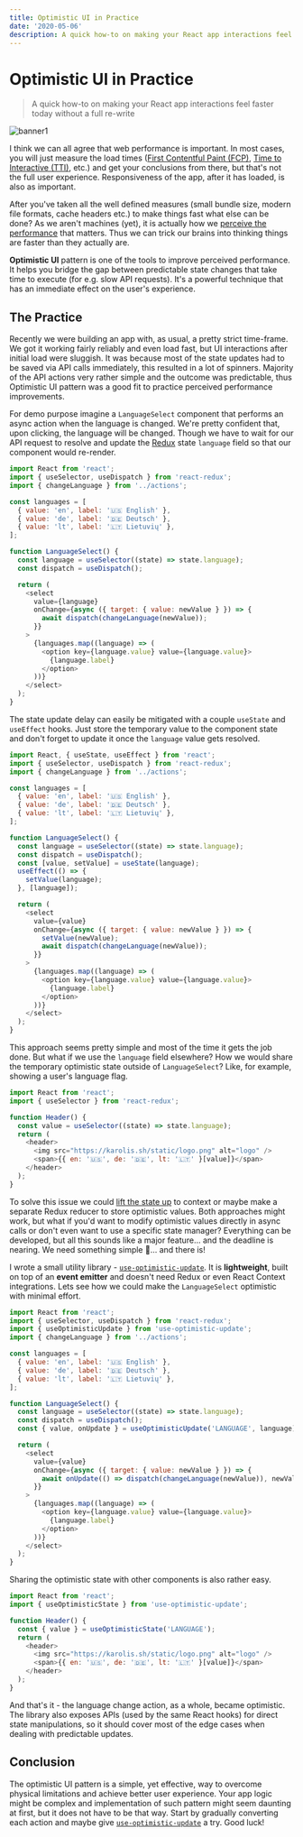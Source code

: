 ```yaml
---
title: Optimistic UI in Practice
date: '2020-05-06'
description: A quick how-to on making your React app interactions feel faster today without a full re-write.
---
```


# Optimistic UI in Practice

> A quick how-to on making your React app interactions feel faster today without a full re-write

![banner1](./images/banner.jpg 'Alistair MacRobert@https://unsplash.com/photos/SCtlFdgTw1A')

I think we can all agree that web performance is important. In most cases, you will just measure the load times ([First Contentful Paint (FCP)](https://web.dev/first-contentful-paint/), [Time to Interactive (TTI)](https://web.dev/interactive/), etc.) and get your conclusions from there, but that's not the full user experience. Responsiveness of the app, after it has loaded, is also as important.

After you've taken all the well defined measures (small bundle size, modern file formats, cache headers etc.) to make things fast what else can be done? As we aren't machines (yet), it is actually how we [perceive the performance](https://en.wikipedia.org/wiki/Perceived_performance) that matters. Thus we can trick our brains into thinking things are faster than they actually are.

**Optimistic UI** pattern is one of the tools to improve perceived performance. It helps you bridge the gap between predictable state changes that take time to execute (for e.g. slow API requests). It's a powerful technique that has an immediate effect on the user's experience.

## The Practice

Recently we were building an app with, as usual, a pretty strict time-frame. We got it working fairly reliably and even load fast, but UI interactions after initial load were sluggish. It was because most of the state updates had to be saved via API calls immediately, this resulted in a lot of spinners. Majority of the API actions very rather simple and the outcome was predictable, thus Optimistic UI pattern was a good fit to practice perceived performance improvements.

For demo purpose imagine a `LanguageSelect` component that performs an async action when the language is changed. We're pretty confident that, upon clicking, the language will be changed. Though we have to wait for our API request to resolve and update the [Redux](https://redux.js.org/) state `language` field so that our component would re-render.

```js
import React from 'react';
import { useSelector, useDispatch } from 'react-redux';
import { changeLanguage } from '../actions';

const languages = [
  { value: 'en', label: '🇺🇸 English' },
  { value: 'de', label: '🇩🇪 Deutsch' },
  { value: 'lt', label: '🇱🇹 Lietuvių' },
];

function LanguageSelect() {
  const language = useSelector((state) => state.language);
  const dispatch = useDispatch();

  return (
    <select
      value={language}
      onChange={async ({ target: { value: newValue } }) => {
        await dispatch(changeLanguage(newValue));
      }}
    >
      {languages.map((language) => (
        <option key={language.value} value={language.value}>
          {language.label}
        </option>
      ))}
    </select>
  );
}
```

The state update delay can easily be mitigated with a couple `useState` and `useEffect` hooks. Just store the temporary value to the component state and don't forget to update it once the `language` value gets resolved.

```js {14-17,23}
import React, { useState, useEffect } from 'react';
import { useSelector, useDispatch } from 'react-redux';
import { changeLanguage } from '../actions';

const languages = [
  { value: 'en', label: '🇺🇸 English' },
  { value: 'de', label: '🇩🇪 Deutsch' },
  { value: 'lt', label: '🇱🇹 Lietuvių' },
];

function LanguageSelect() {
  const language = useSelector((state) => state.language);
  const dispatch = useDispatch();
  const [value, setValue] = useState(language);
  useEffect(() => {
    setValue(language);
  }, [language]);

  return (
    <select
      value={value}
      onChange={async ({ target: { value: newValue } }) => {
        setValue(newValue);
        await dispatch(changeLanguage(newValue));
      }}
    >
      {languages.map((language) => (
        <option key={language.value} value={language.value}>
          {language.label}
        </option>
      ))}
    </select>
  );
}
```

This approach seems pretty simple and most of the time it gets the job done. But what if we use the `language` field elsewhere? How we would share the temporary optimistic state outside of `LanguageSelect`? Like, for example, showing a user's language flag.

```js
import React from 'react';
import { useSelector } from 'react-redux';

function Header() {
  const value = useSelector((state) => state.language);
  return (
    <header>
      <img src="https://karolis.sh/static/logo.png" alt="logo" />
      <span>{{ en: '🇺🇸', de: '🇩🇪', lt: '🇱🇹' }[value]}</span>
    </header>
  );
}
```

To solve this issue we could [lift the state up](https://reactjs.org/docs/lifting-state-up.html) to context or maybe make a separate Redux reducer to store optimistic values. Both approaches might work, but what if you'd want to modify optimistic values directly in async calls or don't even want to use a specific state manager? Everything can be developed, but all this sounds like a major feature... and the deadline is nearing. We need something simple 🤔... and there is!

I wrote a small utility library - [`use-optimistic-update`](https://www.npmjs.com/package/use-optimistic-update). It is **lightweight**, built on top of an **event emitter** and doesn't need Redux or even React Context integrations. Lets see how we could make the `LanguageSelect` optimistic with minimal effort.

```js {3,15,21}
import React from 'react';
import { useSelector, useDispatch } from 'react-redux';
import { useOptimisticUpdate } from 'use-optimistic-update';
import { changeLanguage } from '../actions';

const languages = [
  { value: 'en', label: '🇺🇸 English' },
  { value: 'de', label: '🇩🇪 Deutsch' },
  { value: 'lt', label: '🇱🇹 Lietuvių' },
];

function LanguageSelect() {
  const language = useSelector((state) => state.language);
  const dispatch = useDispatch();
  const { value, onUpdate } = useOptimisticUpdate('LANGUAGE', language);

  return (
    <select
      value={value}
      onChange={async ({ target: { value: newValue } }) => {
        await onUpdate(() => dispatch(changeLanguage(newValue)), newValue);
      }}
    >
      {languages.map((language) => (
        <option key={language.value} value={language.value}>
          {language.label}
        </option>
      ))}
    </select>
  );
}
```

Sharing the optimistic state with other components is also rather easy.

```js {2,5}
import React from 'react';
import { useOptimisticState } from 'use-optimistic-update';

function Header() {
  const { value } = useOptimisticState('LANGUAGE');
  return (
    <header>
      <img src="https://karolis.sh/static/logo.png" alt="logo" />
      <span>{{ en: '🇺🇸', de: '🇩🇪', lt: '🇱🇹' }[value]}</span>
    </header>
  );
}
```

And that's it - the language change action, as a whole, became optimistic. The library also exposes APIs (used by the same React hooks) for direct state manipulations, so it should cover most of the edge cases when dealing with predictable updates.

## Conclusion

The optimistic UI pattern is a simple, yet effective, way to overcome physical limitations and achieve better user experience. Your app logic might be complex and implementation of such pattern might seem daunting at first, but it does not have to be that way. Start by gradually converting each action and maybe give [`use-optimistic-update`](https://www.npmjs.com/package/use-optimistic-update) a try. Good luck!

